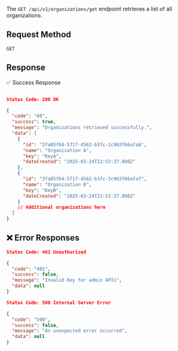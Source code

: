 The `GET /api/v1/organizations/get` endpoint retrieves a list of all organizations.

## **Request Method**
`GET`

## Response

✅ Success Response

```json

Status Code: 200 OK

{
  "code": "00",
  "success": true,
  "message": "Organizations retrieved successfully.",
  "data": [
    {
      "id": "3fa85f64-5717-4562-b3fc-2c963f66afa6",
      "name": "Organization A",
      "key": "KeyA",
      "dateCreated": "2025-03-24T22:53:37.080Z"
    },
    {
      "id": "3fa85f64-5717-4562-b3fc-2c963f66afa7",
      "name": "Organization B",
      "key": "KeyB",
      "dateCreated": "2025-03-24T22:53:37.080Z"
    }
    // Additional organizations here
  ]
}
```

## ❌ Error Responses

```json
Status Code: 401 Unauthorized

{
  "code": "401",
  "success": false,
  "message": "Invalid Key for admin APIs",
  "data": null
}

Status Code: 500 Internal Server Error

{
  "code": "500",
  "success": false,
  "message": "An unexpected error occurred",
  "data": null
}
